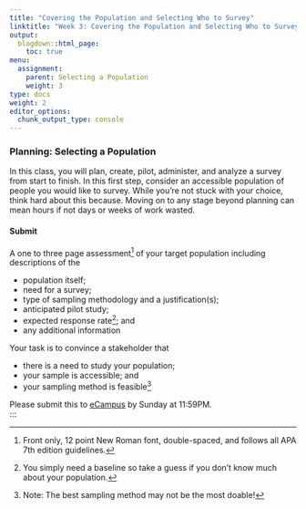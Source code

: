 ```yaml
---
title: "Covering the Population and Selecting Who to Survey"
linktitle: "Week 3: Covering the Population and Selecting Who to Survey"
output:
  blogdown::html_page:
    toc: true
menu:
  assignment:
    parent: Selecting a Population
    weight: 3
type: docs
weight: 2
editor_options: 
  chunk_output_type: console
---
```


### Planning: Selecting a Population
In this class, you will plan, create, pilot, administer, and analyze a survey from start to finish. In this first step, consider an accessible population of people you would like to survey. While you're not stuck with your choice, think hard about this because. Moving on to any stage beyond planning can mean hours if not days or weeks of work wasted. 

#### Submit
A one to three page assessment^[Front only, 12 point New Roman font, double-spaced, and follows all APA 7th edition guidelines.] of your target population including descriptions of the

- population itself;
- need for a survey; 
- type of sampling methodology and a justification(s); 
- anticipated pilot study;
- expected response rate^[You simply need a baseline so take a guess if you don't know much about your population.]; and
- any additional information 

Your task is to convince a stakeholder that 

- there is a need to study your population;
- your sample is accessible; and
- your sampling method is feasible^[Note: The best sampling method may not be the most doable!]<br>


Please submit this to [eCampus](https://ecampus.wvu.edu/){target="_blank"} by Sunday at 11:59PM.<br>
:::
